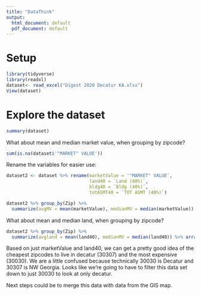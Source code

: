 ---
title: "DataThink"
output:
  html_document: default
  pdf_document: default
---

# Setup
```{r}
library(tidyverse)
library(readxl)
dataset<- read_excel("Digest 2020 Decatur KA.xlsx")
View(dataset)
```

# Explore the dataset

```{r}
summary(dataset)
```

What about mean and median market value, when grouping by zipcode?

```{r}
sum(is.na(dataset$'"MARKET" VALUE'))
```
Rename the variables for easier use:
```{r}
dataset2 <- dataset %>% rename(marketValue = '"MARKET" VALUE',
                               land40 = `Land (40%)`,
                               bldg40 = `Bldg (40%)`,
                               totASMT40 = `TOT ASMT (40%)`)
```

```{r}
dataset2 %>% group_by(Zip) %>% 
  summarize(avgMV = mean(marketValue), medianMV = median(marketValue)) %>% arrange(avgMV)
```

What about mean and median land, when grouping by zipcode?
```{r}
dataset2 %>% group_by(Zip) %>% 
  summarize(avgland = mean(land40), medianMV = median(land40)) %>% arrange(avgland)
```

Based on just marketValue and land40, we can get a pretty good idea of the cheapest zipcodes to live in decatur (30307) and the most expensive (30030). We are a little confused because technically 30030 is Decatur and 30307 is NW Georgia. Looks like we're going to have to filter this data set down to just 30030 to look at only decatur.

Next steps could be to merge this data with data from the GIS map.